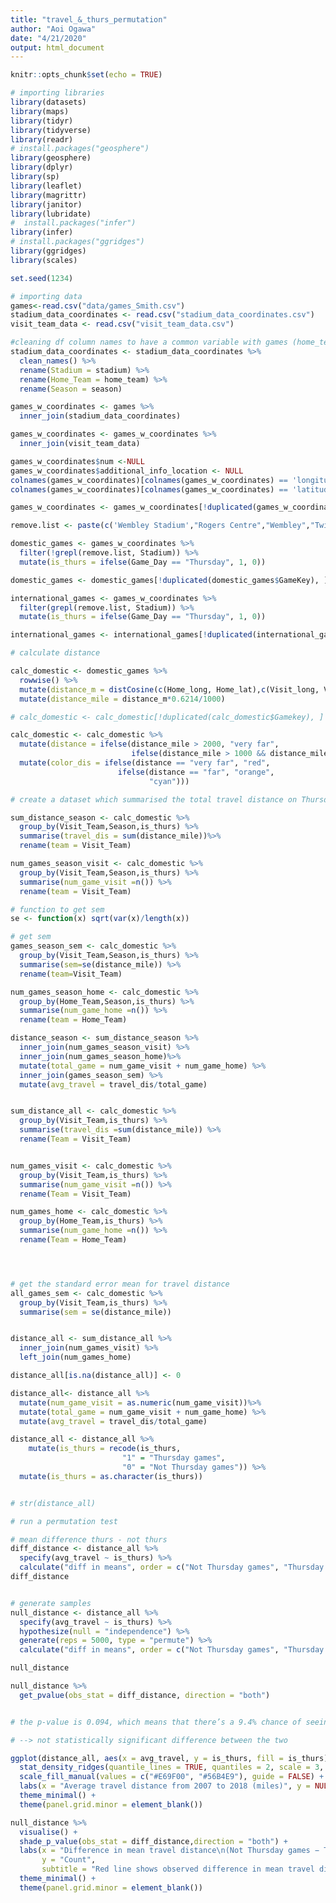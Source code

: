 ```yaml
---
title: "travel_&_thurs_permutation"
author: "Aoi Ogawa"
date: "4/21/2020"
output: html_document
---
```


```r
knitr::opts_chunk$set(echo = TRUE)
```

```r
# importing libraries
library(datasets)
library(maps)
library(tidyr)
library(tidyverse)
library(readr)
# install.packages("geosphere")
library(geosphere)
library(dplyr)
library(sp)
library(leaflet)
library(magrittr)
library(janitor)
library(lubridate)
#  install.packages("infer")
library(infer)
# install.packages("ggridges")
library(ggridges)
library(scales)

set.seed(1234)
```


```r
# importing data
games<-read.csv("data/games_Smith.csv")
stadium_data_coordinates <- read.csv("stadium_data_coordinates.csv")
visit_team_data <- read.csv("visit_team_data.csv")
```

```r
#cleaning df column names to have a common variable with games (home_team)
stadium_data_coordinates <- stadium_data_coordinates %>% 
  clean_names() %>%
  rename(Stadium = stadium) %>%
  rename(Home_Team = home_team) %>%
  rename(Season = season)

games_w_coordinates <- games %>%
  inner_join(stadium_data_coordinates)

games_w_coordinates <- games_w_coordinates %>%
  inner_join(visit_team_data)

games_w_coordinates$num <-NULL
games_w_coordinates$additional_info_location <- NULL
colnames(games_w_coordinates)[colnames(games_w_coordinates) == 'longitude'] <- 'Home_lat'
colnames(games_w_coordinates)[colnames(games_w_coordinates) == 'latitude'] <- 'Home_long'

games_w_coordinates <- games_w_coordinates[!duplicated(games_w_coordinates$GameKey), ]

remove.list <- paste(c('Wembley Stadium',"Rogers Centre","Wembley","Twickenham","Estadio Azteca","Twickenham Stadium","Azteca Stadium","Tottenham Hotspur Stadium","Tottenham Hotspur"), collapse = '|')

domestic_games <- games_w_coordinates %>%
  filter(!grepl(remove.list, Stadium)) %>%
  mutate(is_thurs = ifelse(Game_Day == "Thursday", 1, 0)) 

domestic_games <- domestic_games[!duplicated(domestic_games$GameKey), ]

international_games <- games_w_coordinates %>%
  filter(grepl(remove.list, Stadium)) %>%
  mutate(is_thurs = ifelse(Game_Day == "Thursday", 1, 0)) 

international_games <- international_games[!duplicated(international_games$GameKey), ]


```


```r

# calculate distance

calc_domestic <- domestic_games %>% 
  rowwise() %>%
  mutate(distance_m = distCosine(c(Home_long, Home_lat),c(Visit_long, Visit_lat))) %>%
  mutate(distance_mile = distance_m*0.6214/1000)

# calc_domestic <- calc_domestic[!duplicated(calc_domestic$Gamekey), ]

calc_domestic <- calc_domestic %>%
  mutate(distance = ifelse(distance_mile > 2000, "very far",
                           ifelse(distance_mile > 1000 && distance_mile <= 2000, "far", "close"))) %>%
  mutate(color_dis = ifelse(distance == "very far", "red",
                        ifelse(distance == "far", "orange",
                               "cyan")))

```


```r
# create a dataset which summarised the total travel distance on Thursday or not Thursday 

sum_distance_season <- calc_domestic %>%
  group_by(Visit_Team,Season,is_thurs) %>%
  summarise(travel_dis = sum(distance_mile))%>%
  rename(team = Visit_Team)

num_games_season_visit <- calc_domestic %>%
  group_by(Visit_Team,Season,is_thurs) %>%
  summarise(num_game_visit =n()) %>%
  rename(team = Visit_Team)

# function to get sem
se <- function(x) sqrt(var(x)/length(x))

# get sem
games_season_sem <- calc_domestic %>%
  group_by(Visit_Team,Season,is_thurs) %>%
  summarise(sem=se(distance_mile)) %>%
  rename(team=Visit_Team)

num_games_season_home <- calc_domestic %>%
  group_by(Home_Team,Season,is_thurs) %>%
  summarise(num_game_home =n()) %>%
  rename(team = Home_Team)

distance_season <- sum_distance_season %>%
  inner_join(num_games_season_visit) %>%
  inner_join(num_games_season_home)%>%
  mutate(total_game = num_game_visit + num_game_home) %>%
  inner_join(games_season_sem) %>%
  mutate(avg_travel = travel_dis/total_game)


sum_distance_all <- calc_domestic %>%
  group_by(Visit_Team,is_thurs) %>%
  summarise(travel_dis =sum(distance_mile)) %>%
  rename(Team = Visit_Team)


num_games_visit <- calc_domestic %>%
  group_by(Visit_Team,is_thurs) %>%
  summarise(num_game_visit =n()) %>%
  rename(Team = Visit_Team)

num_games_home <- calc_domestic %>%
  group_by(Home_Team,is_thurs) %>%
  summarise(num_game_home =n()) %>%
  rename(Team = Home_Team) 




# get the standard error mean for travel distance
all_games_sem <- calc_domestic %>%
  group_by(Visit_Team,is_thurs) %>%
  summarise(sem = se(distance_mile)) 


distance_all <- sum_distance_all %>%
  inner_join(num_games_visit) %>%
  left_join(num_games_home)

distance_all[is.na(distance_all)] <- 0

distance_all<- distance_all %>%
  mutate(num_game_visit = as.numeric(num_game_visit))%>%
  mutate(total_game = num_game_visit + num_game_home) %>%
  mutate(avg_travel = travel_dis/total_game) 

distance_all <- distance_all %>%
    mutate(is_thurs = recode(is_thurs,
                         "1" = "Thursday games",
                         "0" = "Not Thursday games")) %>%
  mutate(is_thurs = as.character(is_thurs))


# str(distance_all)
```

```r
# run a permutation test 

# mean difference thurs - not thurs
diff_distance <- distance_all %>% 
  specify(avg_travel ~ is_thurs) %>% 
  calculate("diff in means", order = c("Not Thursday games", "Thursday games"))
diff_distance


# generate samples 
null_distance <- distance_all %>%
  specify(avg_travel ~ is_thurs) %>%
  hypothesize(null = "independence") %>%
  generate(reps = 5000, type = "permute") %>%
  calculate("diff in means", order = c("Not Thursday games", "Thursday games"))

null_distance

null_distance %>% 
  get_pvalue(obs_stat = diff_distance, direction = "both")


# the p-value is 0.094, which means that there’s a 9.4% chance of seeing a difference at least as large as 78.2 in a world where there’s no difference

# --> not statistically significant difference between the two 


```

```r
ggplot(distance_all, aes(x = avg_travel, y = is_thurs, fill = is_thurs)) +
  stat_density_ridges(quantile_lines = TRUE, quantiles = 2, scale = 3, color = "white") + 
  scale_fill_manual(values = c("#E69F00", "#56B4E9"), guide = FALSE) +
  labs(x = "Average travel distance from 2007 to 2018 (miles)", y = NULL,title="Comparison of Average Travel Distance") +
  theme_minimal() +
  theme(panel.grid.minor = element_blank())

```

```r
null_distance %>% 
  visualise() +
  shade_p_value(obs_stat = diff_distance,direction = "both") + 
  labs(x = "Difference in mean travel distance\n(Not Thursday games − Thursday games)",
       y = "Count",
       subtitle = "Red line shows observed difference in mean travel distances") +
  theme_minimal() +
  theme(panel.grid.minor = element_blank()) 
```

